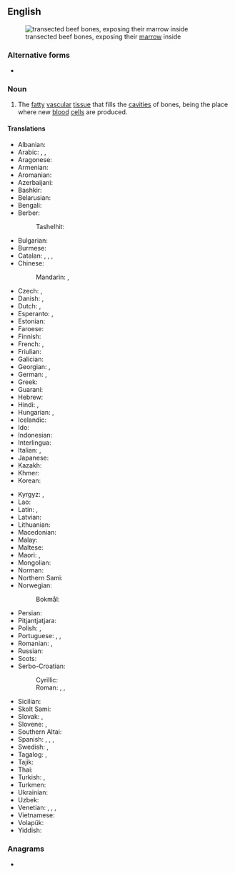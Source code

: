 {{also|bonemarrow|bone-marrow}}
==English==
{{wikipedia}}
[[File:Markknochen-1.jpg|thumb|right|transected beef bones, exposing their [[marrow]] inside]]

===Alternative forms===
* {{l|en|bonemarrow}}

===Noun===
{{en-noun|-|s}}

# {{lb|en|anatomy}} The [[fatty]] [[vascular]] [[tissue]] that fills the [[cavities]] of bones, being the place where new [[blood]] [[cell]]s are produced.

====Translations====
{{trans-top|bone marrow}}
* Albanian: {{t+|sq|palcë|f}}
* Arabic: {{t|ar|نِقْي اَلْعَظْم|m}}, {{t|ar|نُخَاع العَظْم|m}}, {{t|ar|نِقْي|m}}
* Aragonese: {{t|an|miollo|m}}
* Armenian: {{t+|hy|ոսկրածուծ|sc=Armn}}
* Aromanian: {{t|rup|mãduã|f}}
* Azerbaijani: {{t|az|sümük iliyi}}
* Bashkir: {{t|ba|елек|sc=Cyrl}}
* Belarusian: {{t|be|касця́вы мозг|m|sc=Cyrl}}
* Bengali: {{t|bn|অস্থি মজ্জা|sc=Beng}}
* Berber:
*: Tashelhit: {{t|shi|adif|m}}
* Bulgarian: {{t|bg|ко́стен мо́зък|m|sc=Cyrl}}
* Burmese: {{t+|my|ရိုးတွင်းခြင်ဆီ|sc=Mymr}}
* Catalan: {{t|ca|medul·la òssia|f}}, {{t+|ca|bessó|m}}, {{t+|ca|medul·la|f}}, {{t+|ca|moll|m}}
* Chinese:
*: Mandarin: {{t+|cmn|骨髓|tr=gǔsuǐ|sc=Hani}}, {{t+|cmn|髓|tr=suǐ|sc=Hani}}
* Czech: {{t+|cs|kostní dřeň|f}}, {{t+|cs|morek|m}}
* Danish: {{t|da|knoglemarv}}, {{t+|da|marv|c}}
* Dutch: {{t+|nl|beenmerg|n}}, {{t+|nl|merg|n}}
* Esperanto: {{t|eo|osta medolo}}, {{t|eo|medolo}}
* Estonian: {{t+|et|luuüdi}}
* Faroese: {{t|fo|mergur|m}}
* Finnish: {{t+|fi|luuydin}}
* French: {{t+|fr|moelle osseuse|f}}, {{t+|fr|moelle|f}}
* Friulian: {{t|fur|medole|f}}
* Galician: {{t+|gl|medula|f}}
* Georgian: {{t|ka|ტვინი}}, {{t|ka|ძვლის ტვინი}}
* German: {{t+|de|Knochenmark|n}}, {{t+|de|Mark|n}}
* Greek: {{t+|el|μεδούλι|n}}
* Guaraní: {{t|gn|karaku}}
* Hebrew: {{t+|he|מֹחַ עֶצֶם|m|tr=móaḥ 'étzem}}
* Hindi: {{t|hi|अस्थि मज्जा|f|sc=Deva}}, {{t+|hi|मज्जा|f|sc=Deva}}
* Hungarian: {{t+|hu|csontvelő}}, {{t+|hu|velő}}
* Icelandic: {{t+|is|beinmergur|m}}
* Ido: {{t-needed|io}}
* Indonesian: {{t|id|sumsum tulang}}
* Interlingua: {{t|ia|medulla}}
* Italian: {{t+|it|midollo osseo|m}}, {{t+|it|midollo}}
* Japanese: {{t|ja|骨髄|tr=こつずい, kotsuzui}}
* Kazakh: {{t|kk|сүйек майы|sc=Cyrl}}
* Khmer: {{t|km|មិញ្ជា|tr=mɨɲcie|sc=Khmr}}
* Korean: {{t+|ko|골수}}
{{trans-mid}}
* Kyrgyz: {{t|ky|жиликтин чучугу|sc=Cyrl}}, {{t|ky|кемиктин майы|sc=Cyrl}}
* Lao: {{t|lo|ໄຂກະດູກ}}
* Latin: {{t|la|medulla ossium|f}}, {{t|la|medulla}}
* Latvian: {{t|lv|kaulu smadzenes|p}}
* Lithuanian: {{t|lt|kaulų čiulpai|p}}
* Macedonian: {{t|mk|коскена срж|f|sc=Cyrl}}
* Malay: {{t|ms|sumsum tulang}}
* Maltese: {{t|mt|mudullun|m}}
* Maori: {{t|mi|mongamonga}}, {{t|mi|waimongamonga}}
* Mongolian: {{t+|mn|чөмөг|sc=Cyrl}}
* Norman: {{t|nrf|moelle d'un os|f}}
* Northern Sami: {{t|se|ađa}}
* Norwegian: {{t+|no|marg}}
*: Bokmål: {{t|nb|beinmerg}}
* Persian: {{t+|fa|مغز استخوان|tr=mağz-e ostoxân|sc=fa-Arab}}
* Pitjantjatjara: {{t|pjt|nyuṉtjuṉ}}
* Polish: {{t|pl|szpik kostny|m}}, {{t+|pl|szpik|m}}
* Portuguese: {{t+|pt|medula óssea|f}}, {{t+|pt|medula|f}}, {{t+|pt|tutano|m}}
* Romanian: {{t|ro|măduvă osoasă|f}}, {{t+|ro|măduvă}}
* Russian: {{t|ru|ко́стный мозг|m}}
* Scots: {{t|sco|marrae}}
* Serbo-Croatian:
*: Cyrillic: {{t|sh|коштана срж|f}}
*: Roman: {{t|sh|koštana srž|f}}, {{t+|sh|srž|f}}, {{t+|sh|moždina|f}}
* Sicilian: {{t+|scn|midudda|f}}
* Skolt Sami: {{t|sms|õõđ}}
* Slovak: {{t|sk|kostná dreň|f}}, {{t|sk|špik|m}}
* Slovene: {{t|sl|kostni mozeg|m}}, {{t+|sl|mozeg|m}}
* Southern Altai: {{t|alt|јилик|tr=cilik|sc=Cyrl}}
* Spanish: {{t+|es|meollo|m}}, {{t+|es|tuétano|m}}, {{t+|es|médula|f}}, {{t|es|médula ósea|f}}
* Swedish: {{t+|sv|benmärg|c}}, {{t+|sv|märg|c}}
* Tagalog: {{t|tl|bulalo}}, {{t|tl|utik}}
* Tajik: {{t|tg|мағзи устухон}}
* Thai: {{t|th|ไขกระดูก}}
* Turkish: {{t|tr|kemik iliği}}, {{t+|tr|ilik}}
* Turkmen: {{t|tk|ýilik}}
* Ukrainian: {{t|uk|кістко́вий мо́зок|m|sc=Cyrl}}
* Uzbek: {{t+|uz|ilik}}
* Venetian: {{t|vec|mioła}}, {{t|vec|miola}}, {{t|vec|meoła}}, {{t|vec|meola}}
* Vietnamese: {{t|vi|tủy xương}}
* Volapük: {{t+|vo|pif}}
* Yiddish: {{t|yi|מאַרך}}
{{trans-bottom}}

===Anagrams===
* {{anagrams|en|a=abemnoorrw|marrowbone}}